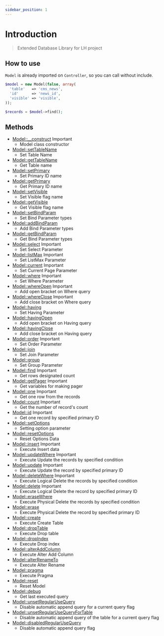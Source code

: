 ```yaml
---
sidebar_position: 1
---
```


# Introduction


> Extended Database Library for LH project


## How to use

`Model` is already imported on `Controller`, so you can call without include.

```php title="Controller"
$model = new Model(false, array(
  'table'   => 'cms_news',
  'id'      => 'news_id',
  'visible' => 'visible',
));

$records = $model->find();
```


## Methods

* [Model::__construct](/docs/fegg/library/model/methods/construct) <Badge color="yellow">Important</Badge>
  * Model class constructor
* [Model::setTableName](/docs/fegg/library/model/methods/settablename)
  * Set Table Name
* [Model::getTableName](/docs/fegg/library/model/methods/gettablename)
  * Get Table name
* [Model::setPrimary](/docs/fegg/library/model/methods/setprimary)
  * Set Primary ID name
* [Model::getPrimary](/docs/fegg/library/model/methods/getprimary)
  * Get Primary ID name
* [Model::setVisible](/docs/fegg/library/model/methods/setvisible)
  * Set Visible flag name
* [Model::getVisible](/docs/fegg/library/model/methods/getvisible)
  * Get Visible flag name
* [Model::setBindParam](/docs/fegg/library/model/methods/setbindparam)
  * Set Bind Parameter types
* [Model::addBindParam](/docs/fegg/library/model/methods/addbindparam)
  * Add Bind Parameter types
* [Model::getBindParam](/docs/fegg/library/model/methods/getbindparam)
  * Get Bind Parameter types
* [Model::select](/docs/fegg/library/model/methods/select) <Badge color="yellow">Important</Badge>
  * Set Select Parameter
* [Model::listMax](/docs/fegg/library/model/methods/listmax) <Badge color="yellow">Important</Badge>
  * Set ListMax Parameter
* [Model::current](/docs/fegg/library/model/methods/current) <Badge color="yellow">Important</Badge>
  * Set Current Page Parameter
* [Model::where](/docs/fegg/library/model/methods/where) <Badge color="yellow">Important</Badge>
  * Set Where Parameter
* [Model::whereOpen](/docs/fegg/library/model/methods/whereopen) <Badge color="yellow">Important</Badge>
  * Add open bracket on Where query
* [Model::whereClose](/docs/fegg/library/model/methods/whereclose) <Badge color="yellow">Important</Badge>
  * Add close bracket on Where query
* [Model::having](/docs/fegg/library/model/methods/having)
  * Set Having Parameter
* [Model::havingOpen](/docs/fegg/library/model/methods/havingopen)
  * Add open bracket on Having query
* [Model::havingClose](/docs/fegg/library/model/methods/havingclose)
  * Add close bracket on Having query
* [Model::order](/docs/fegg/library/model/methods/order) <Badge color="yellow">Important</Badge>
  * Set Order Parameter
* [Model::join](/docs/fegg/library/model/methods/join)
  * Set Join Parameter
* [Model::group](/docs/fegg/library/model/methods/group)
  * Set Group Parameter
* [Model::find](/docs/fegg/library/model/methods/find) <Badge color="yellow">Important</Badge>
  * Get rows designated count
* [Model::getPager](/docs/fegg/library/model/methods/getpager) <Badge color="yellow">Important</Badge>
  * Get variables for making pager
* [Model::one](/docs/fegg/library/model/methods/one) <Badge color="yellow">Important</Badge>
  * Get one row from the records
* [Model::count](/docs/fegg/library/model/methods/count) <Badge color="yellow">Important</Badge>
  * Get the number of record's count
* [Model::id](/docs/fegg/library/model/methods/id) <Badge color="yellow">Important</Badge>
  * Get one record by specified primary ID
* [Model::setOptions](/docs/fegg/library/model/methods/setoptions)
  * Setting option parameter
* [Model::resetOptions](/docs/fegg/library/model/methods/resetoptions)
  * Reset Options Data
* [Model::insert](/docs/fegg/library/model/methods/insert) <Badge color="yellow">Important</Badge>
  * Execute Insert data
* [Model::updateWhere](/docs/fegg/library/model/methods/updatewhere) <Badge color="yellow">Important</Badge>
  * Execute Update the records by specified condition
* [Model::update](/docs/fegg/library/model/methods/update) <Badge color="yellow">Important</Badge>
  * Execute Update the record by specified primary ID
* [Model::deleteWhere](/docs/fegg/library/model/methods/deletewhere) <Badge color="yellow">Important</Badge>
  * Execute Logical Delete the records by specified condition
* [Model::delete](/docs/fegg/library/model/methods/delete) <Badge color="yellow">Important</Badge>
  * Execute Logical Delete the record by specified primary ID
* [Model::eraseWhere](/docs/fegg/library/model/methods/erasewhere)
  * Execute Physical Delete the records by specified condition
* [Model::erase](/docs/fegg/library/model/methods/erase)
  * Execute Physical Delete the record by specified primary ID
* [Model::create](/docs/fegg/library/model/methods/create)
  * Execute Create Table
* [Model::dropTable](/docs/fegg/library/model/methods/droptable)
  * Execute Drop table
* [Model::dropIndex](/docs/fegg/library/model/methods/dropindex)
  * Execute Drop index
* [Model::alterAddColumn](/docs/fegg/library/model/methods/alteraddcolumn)
  * Execute Alter Add Column
* [Model::alterRenameTo](/docs/fegg/library/model/methods/alterrenameto)
  * Execute Alter Rename
* [Model::pragma](/docs/fegg/library/model/methods/pragma)
  * Execute Pragma
* [Model::reset](/docs/fegg/library/model/methods/reset)
  * Reset Model
* [Model::debug](/docs/fegg/library/model/methods/debug)
  * Get last executed query
* [Model::unsetRegularUseQuery](/docs/fegg/library/model/methods/unsetregularusequery)
  * Disable automatic append query for a current query flag
* [Model::unsetRegularUseQueryForTable](/docs/fegg/library/model/methods/unsetregularusequeryfortable)
  * Disable automatic append query of the table for a current query flag
* [Model::disabledRegularUseQuery](/docs/fegg/library/model/methods/disabledregularusequery)
  * Disable automatic append query flag


